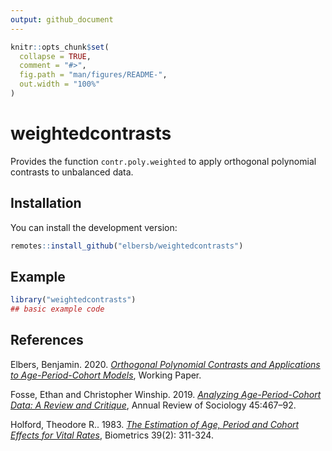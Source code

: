 ```yaml
---
output: github_document
---
```


<!-- README.md is generated from README.Rmd. Please edit that file -->

```r
knitr::opts_chunk$set(
  collapse = TRUE,
  comment = "#>",
  fig.path = "man/figures/README-",
  out.width = "100%"
)
```

# weightedcontrasts

<!-- badges: start -->
<!-- badges: end -->

Provides the function `contr.poly.weighted` to apply orthogonal polynomial
contrasts to unbalanced data. 
  
## Installation

You can install the development version:

``` r
remotes::install_github("elbersb/weightedcontrasts")
```

## Example

```r
library("weightedcontrasts")
## basic example code
```

## References

Elbers, Benjamin. 2020. [_Orthogonal Polynomial Contrasts and Applications to Age-Period-Cohort Models_](https://osf.io/preprints/socarxiv/xrbgv/), Working Paper.

Fosse, Ethan and Christopher Winship. 2019. [_Analyzing Age-Period-Cohort Data: A Review and Critique_](https://www.annualreviews.org/doi/abs/10.1146/annurev-soc-073018-022616), Annual Review of Sociology 45:467–92.

Holford, Theodore R.. 1983. [_The Estimation of Age, Period and Cohort Effects for Vital Rates_](https://www.jstor.org/stable/2531004), Biometrics 39(2): 311-324.
